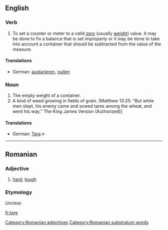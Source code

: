 ==English==
===Verb===

#To set a counter or meter to a valid [[zero]] (usually [[weight]]) value.  It may be done to fix a balance that is set improperly or it may be done to take into account a container that should be subtracted from the value of the measure.

====Translations====

*German: [[austarieren]], [[nullen]]

===Noun===

#The empty weight of a container.
#A kind of weed growing in fields of grain. [Matthew 13:25: "But while men slept, his enemy came and sowed tares among the wheat, and went his way." The King James Version (Authorized)]

====Translations====

*German: [[Tara]] ''n''

----

== Romanian ==
=== Adjective ===
# [[hard]]; [[tough]]
=== Etymology ===
Unclear.


[[Category:Romanian adjectives]]
[[Category:Romanian substratum words]]
[[fr:tare]]